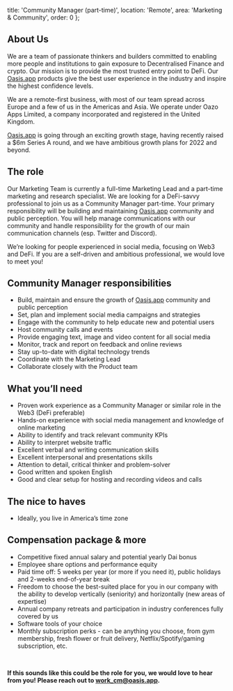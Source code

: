   title: 'Community Manager (part-time)',
  location: 'Remote',
  area: 'Marketing & Community',
  order: 0
};

## About Us
We are a team of passionate thinkers and builders committed to enabling more people and institutions to gain exposure to Decentralised Finance and crypto. Our mission is to provide the most trusted entry point to DeFi. Our [Oasis.app](https://oasis.app/) products give the best user experience in the industry and inspire the highest confidence levels.

We are a remote-first business, with most of our team spread across Europe and a few of us in the Americas and Asia. We operate under Oazo Apps Limited, a company incorporated and registered in the United Kingdom.

[Oasis.app](https://oasis.app/) is going through an exciting growth stage, having recently raised a $6m Series A round, and we have ambitious growth plans for 2022 and beyond.

## The role
Our Marketing Team is currently a full-time Marketing Lead and a part-time marketing and research specialist. We are looking for a DeFi-savvy professional to join us as a Community Manager part-time. Your primary responsibility will be building and maintaining [Oasis.app](https://oasis.app/) community and public perception. You will help manage communications with our community and handle responsibility for the growth of our main communication channels (esp. Twitter and Discord).

We’re looking for people experienced in social media, focusing on Web3 and DeFi. If you are a self-driven and ambitious professional, we would love to meet you! 

## Community Manager responsibilities
- Build, maintain and ensure the growth of [Oasis.app](https://oasis.app/) community and public perception
- Set, plan and implement social media campaigns and strategies
- Engage with the community to help educate new and potential users
- Host community calls and events
- Provide engaging text, image and video content for all social media
- Monitor, track and report on feedback and online reviews
- Stay up-to-date with digital technology trends
- Coordinate with the Marketing Lead
- Collaborate closely with the Product team

## What you’ll need
- Proven work experience as a Community Manager or similar role in the Web3 (DeFi preferable)
- Hands-on experience with social media management and knowledge of online marketing 
- Ability to identify and track relevant community KPIs
- Ability to interpret website traffic
- Excellent verbal and writing communication skills
- Excellent interpersonal and presentations skills
- Attention to detail, critical thinker and problem-solver
- Good written and spoken English
- Good and clear setup for hosting and recording videos and calls
## The nice to haves
- Ideally, you live in America’s time zone
## Compensation package & more
- Competitive fixed annual salary and potential yearly Dai bonus
- Employee share options and performance equity
- Paid time off: 5 weeks per year (or more if you need it), public holidays and 2-weeks end-of-year break
- Freedom to choose the best-suited place for you in our company with the ability to develop vertically (seniority) and horizontally (new areas of expertise)
- Annual company retreats and participation in industry conferences fully covered by us
- Software tools of your choice 
- Monthly subscription perks - can be anything you choose, from gym membership, fresh flower or fruit delivery, Netflix/Spotify/gaming subscription, etc.
<br/>

**If this sounds like this could be the role for you, we would love to hear from you! Please reach out to [work_cm@oasis.app](mailto:work_cm@oasis.app).**
